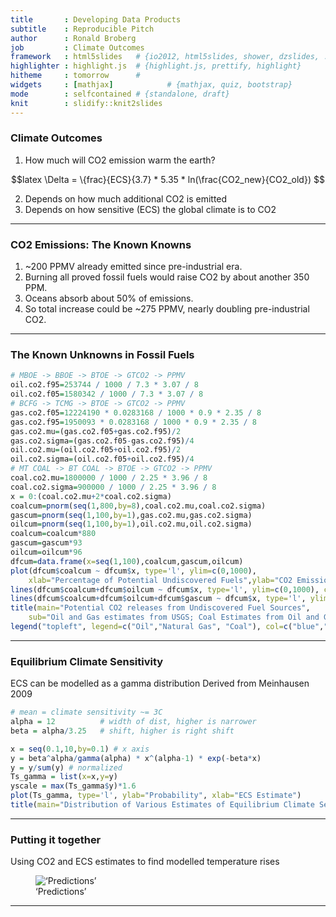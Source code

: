 ```yaml
---
title       : Developing Data Products
subtitle    : Reproducible Pitch
author      : Ronald Broberg
job         : Climate Outcomes
framework   : html5slides   # {io2012, html5slides, shower, dzslides, ...}
highlighter : highlight.js  # {highlight.js, prettify, highlight}
hitheme     : tomorrow      # 
widgets     : [mathjax]            # {mathjax, quiz, bootstrap}
mode        : selfcontained # {standalone, draft}
knit        : slidify::knit2slides
---
```


### Climate Outcomes

1. How much will CO2 emission warm the earth?

$$latex
\Delta = \{frac}{ECS}{3.7} * 5.35 * ln(\frac{CO2_new}{CO2_old}) 
$$

2. Depends on how much additional CO2 is emitted
3. Depends on how sensitive (ECS) the global climate is to CO2

---

### CO2 Emissions: The Known Knowns

1. ~200 PPMV already emitted since pre-industrial era.
2. Burning all proved fossil fuels would raise CO2 by about another 350 PPM.
3. Oceans absorb about 50% of emissions.
4. So total increase could be ~275 PPMV, nearly doubling pre-industrial CO2.

---

### The Known Unknowns in Fossil Fuels

```r
# MBOE -> BBOE -> BTOE -> GTCO2 -> PPMV
oil.co2.f95=253744 / 1000 / 7.3 * 3.07 / 8 
oil.co2.f05=1580342 / 1000 / 7.3 * 3.07 / 8
# BCFG -> TCMG -> BTOE -> GTCO2 -> PPMV 
gas.co2.f05=12224190 * 0.0283168 / 1000 * 0.9 * 2.35 / 8
gas.co2.f95=1950093 * 0.0283168 / 1000 * 0.9 * 2.35 / 8
gas.co2.mu=(gas.co2.f05+gas.co2.f95)/2 
gas.co2.sigma=(gas.co2.f05-gas.co2.f95)/4 
oil.co2.mu=(oil.co2.f05+oil.co2.f95)/2
oil.co2.sigma=(oil.co2.f05+oil.co2.f95)/4
# MT COAL -> BT COAL -> BTOE -> GTCO2 -> PPMV
coal.co2.mu=1800000 / 1000 / 2.25 * 3.96 / 8
coal.co2.sigma=900000 / 1000 / 2.25 * 3.96 / 8
x = 0:(coal.co2.mu+2*coal.co2.sigma) 
coalcum=pnorm(seq(1,800,by=8),coal.co2.mu,coal.co2.sigma)
gascum=pnorm(seq(1,100,by=1),gas.co2.mu,gas.co2.sigma)
oilcum=pnorm(seq(1,100,by=1),oil.co2.mu,oil.co2.sigma)
coalcum=coalcum*880
gascum=gascum*93
oilcum=oilcum*96
dfcum=data.frame(x=seq(1,100),coalcum,gascum,oilcum)
plot(dfcum$coalcum ~ dfcum$x, type='l', ylim=c(0,1000), 
    xlab="Percentage of Potential Undiscovered Fuels",ylab="CO2 Emissions in PPMV",col="red")
lines(dfcum$coalcum+dfcum$oilcum ~ dfcum$x, type='l', ylim=c(0,1000), col="green")
lines(dfcum$coalcum+dfcum$oilcum+dfcum$gascum ~ dfcum$x, type='l', ylim=c(0,1000),col="blue")
title(main="Potential CO2 releases from Undiscovered Fuel Sources",
    sub="Oil and Gas estimates from USGS; Coal Estimates from Oil and Gas Journal")
legend("topleft", legend=c("Oil","Natural Gas", "Coal"), col=c("blue","green","red"), lty=1, bty='n')
```

---

### Equilibrium Climate Sensitivity

ECS can be modelled as a gamma distribution
Derived from Meinhausen 2009
```r
# mean = climate sensitivity ~= 3C
alpha = 12			# width of dist, higher is narrower
beta = alpha/3.25 	# shift, higher is right shift

x = seq(0.1,10,by=0.1) # x axis
y = beta^alpha/gamma(alpha) * x^(alpha-1) * exp(-beta*x)
y = y/sum(y) # normalized
Ts_gamma = list(x=x,y=y)
yscale = max(Ts_gamma$y)*1.6
plot(Ts_gamma, type='l', ylab="Probability", xlab="ECS Estimate")
title(main="Distribution of Various Estimates of Equilibrium Climate Sensitivities")
```

---

### Putting it together

Using CO2 and ECS estimates to find modelled temperature rises

!['Predictions'](http://oi58.tinypic.com/2llltmd.jpg)

---